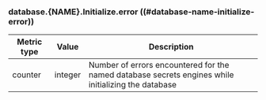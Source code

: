 ### database.{NAME}.Initialize.error ((#database-name-initialize-error))

Metric type | Value   | Description
----------- | ------- | -----------
counter     | integer | Number of errors encountered for the named database secrets engines while initializing the database